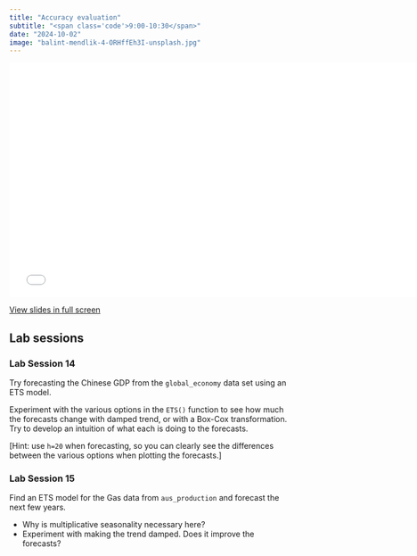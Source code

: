 ```yaml
---
title: "Accuracy evaluation"
subtitle: "<span class='code'>9:00-10:30</span>"
date: "2024-10-02"
image: "balint-mendlik-4-ORHffEh3I-unsplash.jpg"
---
```


<!-- Materials will be distributed sooner to the event. -->

```{=html}
<embed src="../../materials/07_ets.pdf" type="application/pdf" width="750px" height="420px">
```

[View slides in full screen](../../materials/07_ets.pdf)

## Lab sessions

### Lab Session 14

Try forecasting the Chinese GDP from the `global_economy` data set using an ETS model.

Experiment with the various options in the `ETS()` function to see how much the forecasts change with damped trend, or with a Box-Cox transformation. Try to develop an intuition of what each is doing to the forecasts.

[Hint: use `h=20` when forecasting, so you can clearly see the differences between the various options when plotting the forecasts.]

### Lab Session 15

Find an ETS model for the Gas data from `aus_production` and forecast the next few years.

  * Why is multiplicative seasonality necessary here?
  * Experiment with making the trend damped. Does it improve the forecasts?
